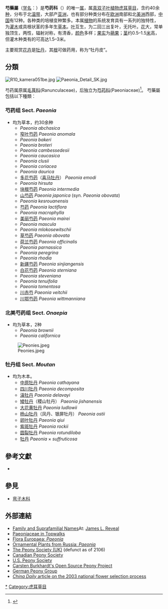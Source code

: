 {{Automatic Taxobox 
| fossil_range = {{fossil range|始新世|現代}}
| image = PaeoniaSuffruticosa8.jpg
| image_caption = [[牡丹|牡丹]] ''Paeonia'' × ''suffruticosa''
| parent authority = [[Raf.|Raf.]], 1815
| taxon = Paeonia
| authority = [[L.|L.]], 1753
| type species =[[荷兰芍药|荷兰芍药]]<br>''Paeonia officinalis''
| type species authority=[[L.|L.]], 1753
| diversity = 约40余种
| diversity link=#分類
}}
'''芍藥屬'''（[[学名|学名]]：{{lang|la|''Paeonia''}}）是'''芍药科'''（{{lang|la|Paeoniaceae}}）的唯一[[属|属]]，属[[真双子叶植物|真双子叶植物]][[虎耳草目|虎耳草目]]，含约40余[[种|种]]，分布于北[[温带|温带]]，大部产[[亚洲|亚洲]]，也有部分种类分布在[[欧洲|欧洲]]南部和北[[美洲|美洲]]西部，[[中国|中国]]有12种。各种类的培植变种繁多。本属[[植物|植物]]的系统发育具有一系列的独特性，为[[灌木|灌木]]或具根状茎的多年生[[草本|草本]]。[[叶|叶]]互生，为二回三出复叶，无托叶。[[花|花]]大，常单独顶生，两性，辐射对称，有清香，[[颜色|颜色]]多样；[[果实|果实]]为[[蒴果|蒴果]]；[[茎|茎]]约0.5–1.5[[米_(單位)|米]]高，但灌木种类有的可高达1.5–3米。

主要观赏[[花卉|花卉]]是[[牡丹|牡丹]]，其[[根|根]]可做药用，称为“牡丹皮”。

== 分類 ==
[[File:R10_kamera051be.jpg|thumb]]
[[File:Paeonia_Detail_SK.jpg|thumb]]

芍药属原属[[毛茛科|毛茛科]](Ranunculaceae)，后独立为[[芍药科|芍药科]](Paeoniaceae)<ref>{{cite journal |last1=Savolainen |first1=Vincent |last2=Chase |first2=Mark W. |last3=Hoot |first3=Sara B. |last4=Morton |first4=Cynthia M. |last5=Soltis |first5=Douglas E. |last6=Bayer |first6=Clemens |last7=Fay |first7=Michael F. |last8=De Bruijn |first8=Anette Y. |last9=Sullivan |first9=Stuart |last10=Qiu |first10=Yin-Long |title=Phylogenetics of Flowering Plants Based on Combined Analysis of Plastid atpB and rbcL Gene Sequences |url=https://archive.org/details/sim_systematic-biology_2000-06_49_2/page/306 |journal=Systematic Biology |date=2000-06 |volume=49 |issue=2 |pages=306–362 |doi=10.1093/sysbio/49.2.306 |pmid=12118410}}</ref>。
芍藥屬包括以下種類：
=== 芍药组 Sect. ''Paeonia'' ===
* 均为草本，约30余种
** ''Paeonia abchasica''
** [[窄叶芍药|窄叶芍药]] ''Paeonia anomala''
** ''Paeonia bakeri''
** ''Paeonia broteri''
** ''Paeonia cambessedesii''
** ''Paeonia caucasica''
** ''Paeonia clusii''
** ''Paeonia coriacea''
** ''Paeonia daurica''
** [[多花芍药|多花芍药]]（[[喜马牡丹|喜马牡丹]]） ''Paeonia emodi''
** ''Paeonia hirsuta''
** [[块根芍药|块根芍药]] ''Paeonia intermedia''
** [[山芍药|山芍药]] ''Paeonia japonica'' (syn. ''Paeonia obovata'')
** ''Paeonia kesrouanensis''
** [[芍药|芍药]] ''Paeonia lactiflora''
** ''Paeonia macrophylla''
** [[美丽芍药|美丽芍药]] ''Paeonia mairei''
** ''Paeonia mascula''
** ''Paeonia mlokosewitschii''
** [[草芍药|草芍药]] ''Paeonia obovata''
** [[荷兰芍药|荷兰芍药]] ''Paeonia officinalis''
** ''Paeonia parnassica''
** ''Paeonia peregrina''
** ''Paeonia rhodia''
** [[新疆芍药|新疆芍药]] ''Paeonia sinjiangensis''
** [[白花芍药|白花芍药]] ''Paeonia sterniana''
** ''Paeonia steveniana''
** ''Paeonia tenuifolia''
** ''Paeonia tomentosa''
** [[川赤芍|川赤芍]] ''Paeonia veitchii''
** [[川鄂芍药|川鄂芍药]] ''Paeonia wittmanniana''
=== 北美芍药组 Sect. ''Onaepia'' ===
* 均为草本，2种
** ''Paeonia brownii''
** ''Paeonia californica''
[[File:Peonies.jpeg|right]]

=== 牡丹组 Sect. ''Moutan'' ===
* 均为木本。
** [[中原牡丹|中原牡丹]] ''Paeonia cathayana''
** [[四川牡丹|四川牡丹]] ''Paeonia decomposita''
** [[滇牡丹|滇牡丹]] ''Paeonia delavayi''
** [[矮牡丹|矮牡丹]]（稷山牡丹） ''Paeonia jishanensis''
** [[大花黄牡丹|大花黄牡丹]] ''Paeonia ludlowii''
** [[杨山牡丹|杨山牡丹]]（凤丹、银屏牡丹） ''Paeonia ostii''
** [[卵叶牡丹|卵叶牡丹]] ''Paeonia qiui''
** [[紫斑牡丹|紫斑牡丹]] ''Paeonia rockii''
** [[圆裂牡丹|圆裂牡丹]] ''Paeonia rotundiloba''
** [[牡丹|牡丹]] ''Paeonia'' × ''suffruticosa''

==參考文獻==
{{refbegin}}
* {{cite web |last1=Auer |first1=James D. |last2=Greenberg |first2=Joshua |title=Peonies: An Economic Background for Alaska Flower Growers |url=https://www.uaf.edu/files/snre/MP_09_08.pdf |website=SNRAS/AFES Miscellaneous Publication MP 2009-08 |publisher=School of Natural Resources & Agricultural Resources, [[阿拉斯加大学费尔班克斯分校|University of Alaska, Fairbanks]] |date=June 2009 |ref=harv |access-date=2020-03-14 |archive-url=https://web.archive.org/web/20200103221259/https://www.uaf.edu/files/snre/MP_09_08.pdf |archive-date=2020-01-03 |dead-url=yes }}
{{refend}}

==參見==
*[[弯子木科|弯子木科]]

==外部連結==
{{Wikispecies|Paeonia}}
{{Commons|Paeonia}}
* [https://web.archive.org/web/20130827073029/http://www.plantsystematics.org/reveal/pbio/fam/supgennames.html Family and Suprafamilial Names]At: [http://www.plantsystematics.org/reveal/ James L. Reveal]{{Wayback|url=http://www.plantsystematics.org/reveal/pbio/fam/supgennames.html |date=20130827073029 }}
*[http://www.topwalks.net/plants/generos/paeoniaceae.htm Paeoniaceae in Topwalks] {{Wayback|url=http://www.topwalks.net/plants/generos/paeoniaceae.htm |date=20160303202148 }}
*[http://rbg-web2.rbge.org.uk/cgi-bin/nph-readbtree.pl/feout?FAMILY_XREF=&GENUS_XREF=Paeonia&SPECIES_XREF=&TAXON_NAME_XREF=&RANK= Flora Europaea: ''Paeonia''] {{Wayback|url=http://rbg-web2.rbge.org.uk/cgi-bin/nph-readbtree.pl/feout?FAMILY_XREF=&GENUS_XREF=Paeonia&SPECIES_XREF=&TAXON_NAME_XREF=&RANK= |date=20070930205238 }}
*[http://www.efloras.org/florataxon.aspx?flora_id=120&taxon_id=123659 Ornamental Plants from Russia: ''Paeonia''] {{Wayback|url=http://www.efloras.org/florataxon.aspx?flora_id=120&taxon_id=123659 |date=20070930101035 }}
*[http://www.peonysoc.com/ The Peony Society (UK)] {{Wayback|url=http://www.peonysoc.com/ |date=20210122121616 }} (defunct as of 2106)
*[http://www.peony.ca/ Canadian Peony Society] {{Wayback|url=http://www.peony.ca/ |date=20070929150354 }}
*[http://www.americanpeonysociety.org/ U.S. Peony Society] {{Wayback|url=http://www.americanpeonysociety.org/ |date=20070930013511 }}
*[http://www.paeon.de/ Carsten Burkhardt's Open Source Peony Project] {{Wayback|url=http://www.paeon.de/ |date=20070930151855 }}
*[http://www.paeonia.de/ German Peony Group] {{Wayback|url=http://www.paeonia.de/ |date=20070928041539 }}
*[http://www.china.org.cn/english/environment/64698.htm ''China Daily'' article on the 2003 national flower selection process] {{Wayback|url=http://www.china.org.cn/english/environment/64698.htm |date=20071011205833 }}

{{tsl|en|template:US state flowers}}
{{Taxonbar|from=Q147105}}

[[Category:芍药属|*]]
[[Category:虎耳草目|Category:虎耳草目]]